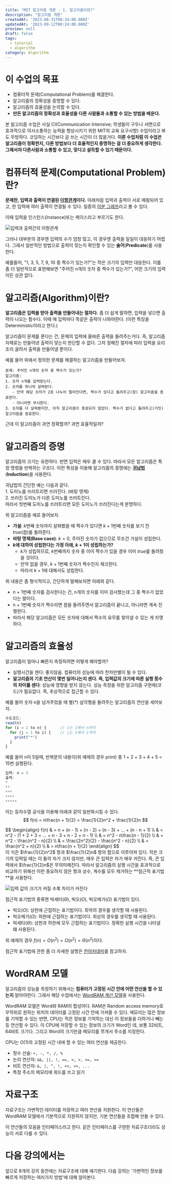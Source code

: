 ```yaml
---
title: "MIT 알고리즘 개론 - 1. 알고리즘이란?"
description: "알고리즘 개론"
createdAt: '2023-08-31T00:24:00.000Z'
updatedAt: '2023-09-12T00:24:00.000Z'
preview: null
draft: false
tags:
  - tutorial
  - algorithm
category: Algorithm
---
```


# 이 수업의 목표
- 컴퓨터적 문제(Computational Problem)를 해결한다.
- 알고리즘의 정확성을 증명할 수 있다.
- 알고리즘의 효율성을 논의할 수 있다.
- **만든 알고리즘의 정확성과 효율성을 다른 사람들과 소통할 수 있는 방법을 배운다.**

본 알고리즘 수업은 사실 CI(Communication Intensive; 학생들이 구두나 서면으로 효과적으로 의사소통하는 능력을 향상시키기 위한 MIT의 교육 요구사항) 수업이라고 봐도 무방하다.
코딩하는 시간보다 글 쓰는 시간이 더 많을거다. **이론 수업처럼 이 수업은 알고리즘이 정확한지, 다른 방법보다 더 효율적인지 증명하는 걸 더 중요하게 생각한다.
그제서야 다른사람과 소통할 수 있고, 맞다고 설득할 수 있기 때문이다.**


# 컴퓨터적 문제(Computational Problem)란?
**문제란, 입력과 출력이 연결된 [이항관계](https://ko.wikipedia.org/wiki/%EC%9D%B4%ED%95%AD%EA%B4%80%EA%B3%84)이다.**
아래처럼 입력과 출력이 서로 매핑되어 있고, 한 입력에 여러 출력이 연결될 수 있다.
일종의 [이분 그래프](https://ko.wikipedia.org/wiki/%EC%9D%B4%EB%B6%84_%EA%B7%B8%EB%9E%98%ED%94%84)라고 볼 수 있다.

이때 입력을 인스턴스(Instance)또는 케이스라고 부르기도 한다.

![입력과 출력간의 이항관계](/posts/tutorials/algorithm/1-introduction-to-algorithms/binary-relation.svg)

그러나 대부분의 경우엔 입력의 수가 엄청 많고, 이 경우엔 출력을 일일이 대응하기 어렵다.
그래서 일반적인 방법으로 출력이 맞는지 확인할 수 있는 **술어**(**Predicate**)를 사용한다.

예를들어, "1, 3, 5, 7, 9, 10 중 짝수가 있는가?"는 작은 크기의 입력만 대응한다.
이를 좀 더 일반적으로 표현해보면 "주어진 n개의 숫자 중 짝수가 있는가?", 어떤 크기의 입력이든 상관 없다.

# 알고리즘(Algorithm)이란?
**알고리즘은 입력을 받아 출력을 만들어내는 절차다.** 좀 더 쉽게 말하면, 입력을 넣으면 출력이 나오는 함수다. 이때 매 입력마다 똑같은 출력이 나와야한다. (이런 특징을 Deterministic이라고 한다.)

알고리즘이 문제를 푼다는 건, 문제의 입력에 올바른 출력을 돌려주는거다. 즉, 알고리즘 자체로는 만들어낸 출력이 맞는지 판단할 수 없다. 그저 정해진 절차에 따라 입력을 요리조리 굴려서 출력을 만들어낼 뿐이다.

예를 들어 위에서 정의한 문제를 해결하는 알고리즘을 만들어보자.

```
문제: 주어진 n개의 숫자 중 짝수가 있는가? 
알고리즘:
1. 숫자 n개를 입력받는다.
2. 숫자를 하나씩 살펴본다.
   - 만약 해당 숫자가 2로 나누어 떨어진다면, 짝수가 있다고 돌려주고(참) 알고리즘을 종료한다.
   - 아니라면 무시한다.
3. 숫자를 다 살펴봤지만, 아직 알고리즘이 종료되지 않았다. 짝수가 없다고 돌려주고(거짓) 알고리즘을 종료한다.
```

근데 이 알고리즘이 과연 정확할까? 과연 효율적일까?

# 알고리즘의 증명
알고리즘의 크기는 유한하다. 반면 입력은 매우 클 수 있다. 따라서 모든 알고리즘은 특정 명령을 반복하는 구조다.
이런 특성을 이용해 알고리즘의 증명에는 **[귀납법](https://mathtravel.tistory.com/entry/%EC%88%98%ED%95%99%EC%A0%81-%EA%B7%80%EB%82%A9%EB%B2%95%EC%9D%B4%EB%9E%80-%EB%AC%B4%EC%97%87%EC%9D%B8%EA%B0%80-%EC%A6%9D%EB%AA%85-%EC%9B%90%EB%A6%AC-%ED%99%95%EC%9E%A5)**(**Induction**)을 사용한다.

귀납법의 간단한 예는 다음과 같다.<br/>
1\. 도미노를 쓰러트리면 쓰러진다. (바탕 명제)<br/>
2. 쓰러진 도미노가 다른 도미노를 쓰러트린다.<br/>
따라서 첫번째 도미노를 쓰러트리면 모든 도미노가 쓰러진다는게 분명하다.

위 알고리즘을 예로 들어보자.

 - **가설**: $k$번째 숫자까지 살펴봤을 때 짝수가 있다면 $k+1$번째 숫자를 보기 전 $true$(참)를 돌려준다.<br/>
 - **바탕 명제(Base case)**: $k = 0$, 주어진 숫자가 없으므로 무조건 가설이 성립한다.
 - **$k$에 대하여 성립한다는 가정 아래, $k+1$이 성립하는가?**
   - $k$가 성립하므로, $k$번째까지 숫자 중 이미 짝수가 있을 경우 이미 $true$를 돌려줬을 것이다.
   - 만약 없을 경우, $k+1$번째 숫자가 짝수인지 체크한다.
   - 따라서 $k+1$에 대해서도 성립한다.

위 내용은 좀 형식적이고, 간단하게 말해보자면 아래와 같다.

 - n + 1번째 숫자를 검사한다는 건, n개의 숫자를 이미 검사했는데 그 중 짝수가 없었다는 말이다.
 - n + 1번째 숫자가 짝수라면 참을 돌려주면서 알고리즘이 끝나고, 아니라면 계속 진행한다.
 - 따라서 해당 알고리즘은 모든 숫자에 대해서 짝수의 유무를 찾아낼 수 있는 게 자명하다.

# 알고리즘의 효율성
알고리즘이 얼마나 빠른지 측정하려면 어떻게 해야할까?
 - 실행시간을 잰다: 좋지않음. 컴퓨터의 성능에 따라 천차만별이 될 수 있다.
 - **알고리즘의 기초 연산이 몇번 일어나는지 센다. 즉, 입력값의 크기에 따른 실행 횟수의 차이를 센다**: 성능에 영향을 받지 않는다. 성능 측정을 위한 알고리즘 구현체(코드)가 필요없다. 즉, 추상적으로 접근할 수 있다.

예를 들어 숫자 n을 넘겨주었을 때 별(*) 삼각형을 돌려주는 알고리즘의 연산을 세어보자.
```js
수도코드:
read(n)
for (i = 1 to n) {      // i는 1에서 n까지
  for (j = 1 to i) {    // j는 1에서 i까지
    print("*")
  }
}
```

예를 들어 n이 5일때, 반복문의 내용이(위 예제의 경우 print) 총 1 + 2 + 3 + 4 + 5 = 15번 실행된다.

```js
입력: n = 5
출력:
*
**
***
****
*****
```

이는 등차수열 공식을 이용해 아래과 같이 일반화시킬 수 있다.
$$
f(n) = n\frac{n + 1}{2} = \frac{1}{2}n^2 + \frac{1}{2}n
$$

<Accordian title="유도과정">
$$
\begin{align}
f(n) & = n + (n - 1) + (n - 2) + (n - 3) + ... + (n - n + 1) \\
  & = n^2 - (1 + 2 + 3 + ... + n - 3 + n - 2 + n - 1) \\
  & = n^2 - n\frac{n - 1}{2} \\
  & = n^2 - \frac{n^2 - n}{2} \\
  & = \frac{2n^2}{2} - \frac{n^2 - n}{2} \\
  & = \frac{n^2 + n}{2} \\
  & = n\frac{n + 1}{2}
\end{align}
$$
</Accordian>
<br/>
이 식은 $\frac{1}{2}n^2$ 항과 $\frac{1}{2}n$ 항의 합으로 이루어져 있다. 작은 크기의 입력일 때는 이 둘의 차가 크지 않지만, 매우 큰 입력은 차가 매우 커진다.
즉, 큰 입력에서 $\frac{1}{2}n$은 무의미해진다. 따라서 알고리즘의 실행 시간을 효과적으로 비교하기 위해선 이런 중요하지 않은 항과 상수, 계수를 모두 제거하는 **점근적 표기법**을 사용한다.

![입력 값의 크기가 커질 수록 차이가 커진다](/posts/tutorials/algorithm/1-introduction-to-algorithms/large-input-makes-large-diff.png)

점근적 표기법의 종류엔 빅세타($\Theta$), 빅오($O$), 빅오메가($\Omega$) 표기법이 있다.
 - 빅오($O$): 상한에 근접하는 표기법이다. 최악의 경우를 생각할 때 사용된다.
 - 빅오메가($\Omega$): 하한에 근접하는 표기법이다. 최상의 경우를 생각할 때 사용된다.
 - 빅세타($\Theta$): 상한과 하한에 모두 근접하는 표기법이다. 정확한 실행 시간을 나타낼 떄 사용된다.

위 예제의 경우 $f(n) = O(n^2) = \Omega(n^2) = \Theta(n^2)$이다.

점근적 표기법에 관한 좀 더 자세한 설명은 [칸아카데미](https://ko.khanacademy.org/computing/computer-science/algorithms/asymptotic-notation/a/asymptotic-notation)를 참고하자.

# WordRAM 모델
알고리즘의 성능을 측정하기 위해서는 **컴퓨터가 고정된 시간 안에 어떤 연산을 할 수 있는지** 알아야한다.
그래서 해당 수업에서는 [WordRAM 계산 모델](https://en.wikipedia.org/wiki/Word_RAM)을 사용한다.

WordRAM 모델은 Word와 RAM의 합성어다. RAM은 Random access memory로 무작위로 원하는 위치의 데이터를 고정된 시간 안에 가져올 수 있다.
메모리는 많은 정보를 기억할 수 있는 반면, CPU는 적은 정보를 기억하는 대신 이 정보들을 더하거나 빼는 등 연산할 수 있다.
이 CPU에 저장할 수 있는 정보의 크기가 Word인 데, 보통 32비트, 64비트 크기다. 그리고 Word의 크기만큼 메모리를 쪼개서 주소를 지정한다.

CPU는 O(1)의 고정된 시간 내에 할 수 있는 여러 연산을 제공한다.
 - 정수 산술: `+, -, *, /, %`
 - 논리 연산자: `&&, ||, !, ==, <, >, <=, >=`
 - 비트 연산자: `&, |, ^, !, <<, >>, ...`
 - 특정 주소의 메모리에 워드를 쓰고 읽기

# 자료구조
자료구조는 가변적인 데이터를 저장하고 여러 연산을 지원한다. 이 연산들은 WordRAM 모델에서 기본적으로 지원하지 않지만, 기본 연산들을 조합해 만들 수 있다.

이 연산들의 모음을 인터페이스라고 한다. 같은 인터페이스를 구현한 자료구조더라도 성능이 서로 다를 수 있다.

# 다음 강의에서는
앞으로 8개의 강의 동안에는 자료구조에 대해 얘기한다. 다음 강의는 '가변적인 정보를 빠르게 저장하는 여러가지 방법'에 대해 알아본다.